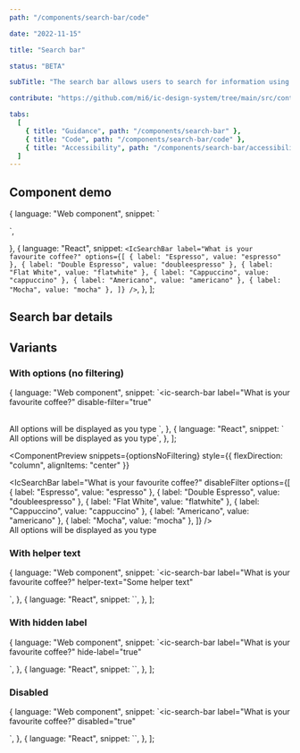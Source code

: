 ```yaml
---
path: "/components/search-bar/code"

date: "2022-11-15"

title: "Search bar"

status: "BETA"

subTitle: "The search bar allows users to search for information using keywords or phrases."

contribute: "https://github.com/mi6/ic-design-system/tree/main/src/content/structured/components/search-bar"

tabs:
  [
    { title: "Guidance", path: "/components/search-bar" },
    { title: "Code", path: "/components/search-bar/code" },
    { title: "Accessibility", path: "/components/search-bar/accessibility" },
  ]
---
```



## Component demo

  {
    language: "Web component",
    snippet: `<ic-search-bar label="What is your favourite coffee?"></ic-search-bar>
<script>
  const searchBar = document.querySelector("ic-search-bar");
  searchBar.options = [
    { label: "Espresso", value: "espresso" },
    { label: "Double Espresso", value: "doubleespresso" },
    { label: "Flat White", value: "flatwhite" },
    { label: "Cappuccino", value: "cappuccino" },
    { label: "Americano", value: "americano" },
    { label: "Mocha", value: "mocha" },
  ];
</script>`,
  },
  {
    language: "React",
    snippet: `<IcSearchBar
  label="What is your favourite coffee?"
  options={[
    { label: "Espresso", value: "espresso" },
    { label: "Double Espresso", value: "doubleespresso" },
    { label: "Flat White", value: "flatwhite" },
    { label: "Cappuccino", value: "cappuccino" },
    { label: "Americano", value: "americano" },
    { label: "Mocha", value: "mocha" },
  ]}
/>`,
  },
];

<ComponentPreview snippets={snippets}>
  <IcSearchBar
    label="What is your favourite coffee?"
    options={[
      { label: "Espresso", value: "espresso" },
      { label: "Double Espresso", value: "doubleespresso" },
      { label: "Flat White", value: "flatwhite" },
      { label: "Cappuccino", value: "cappuccino" },
      { label: "Americano", value: "americano" },
      { label: "Mocha", value: "mocha" },
    ]}
  />
</ComponentPreview>

## Search bar details

<ComponentDetails component="ic-search-bar" />

## Variants

### With options (no filtering)

  {
    language: "Web component",
    snippet: `<ic-search-bar
  label="What is your favourite coffee?"
  disable-filter="true"
>
</ic-search-bar>
<br>
<ic-typography>
  All options will be displayed as you type
</ic-typography>
<script>
  document.querySelector("ic-search-bar").options = [
    { label: "Espresso", value: "espresso" },
    { label: "Double Espresso", value: "doubleespresso" },
    { label: "Flat White", value: "flatwhite" },
    { label: "Cappuccino", value: "cappuccino" },
    { label: "Americano", value: "americano" },
    { label: "Mocha", value: "mocha" },
  ];
</script>`,
  },
  {
    language: "React",
    snippet: `<IcSearchBar
  label="What is your favourite coffee?"
  disableFilter
  options={[
    { label: "Espresso", value: "espresso" },
    { label: "Double Espresso", value: "doubleespresso" },
    { label: "Flat White", value: "flatwhite" },
    { label: "Cappuccino", value: "cappuccino" },
    { label: "Americano", value: "americano" },
    { label: "Mocha", value: "mocha" },
  ]}
/>
<br/>
<IcTypography>All options will be displayed as you type</IcTypography>`,
  },
];

<ComponentPreview
  snippets={optionsNoFiltering}
  style={{ flexDirection: "column", alignItems: "center" }}
>
  <IcSearchBar
    label="What is your favourite coffee?"
    disableFilter
    options={[
      { label: "Espresso", value: "espresso" },
      { label: "Double Espresso", value: "doubleespresso" },
      { label: "Flat White", value: "flatwhite" },
      { label: "Cappuccino", value: "cappuccino" },
      { label: "Americano", value: "americano" },
      { label: "Mocha", value: "mocha" },
    ]}
  />
  <br />
  <IcTypography variant="p">
    All options will be displayed as you type
  </IcTypography>
</ComponentPreview>

### With helper text

  {
    language: "Web component",
    snippet: `<ic-search-bar
  label="What is your favourite coffee?"
  helper-text="Some helper text"
>
</ic-search-bar>
<script>
  document.querySelector("ic-search-bar").options = [
    { label: "Espresso", value: "espresso" },
    { label: "Double Espresso", value: "doubleespresso" },
    { label: "Flat White", value: "flatwhite" },
    { label: "Cappuccino", value: "cappuccino" },
    { label: "Americano", value: "americano" },
    { label: "Mocha", value: "mocha" },
  ];
</script>`,
  },
  {
    language: "React",
    snippet: `<IcSearchBar
  label="What is your favourite coffee?"
  helperText="Some helper text"
  options={[
    { label: "Espresso", value: "espresso" },
    { label: "Double Espresso", value: "doubleespresso" },
    { label: "Flat White", value: "flatwhite" },
    { label: "Cappuccino", value: "cappuccino" },
    { label: "Americano", value: "americano" },
    { label: "Mocha", value: "mocha" },
  ]}
/>`,
  },
];

<ComponentPreview snippets={withHelperText}>
  <IcSearchBar
    label="What is your favourite coffee?"
    helperText="Some helper text"
    options={[
      { label: "Espresso", value: "espresso" },
      { label: "Double Espresso", value: "doubleespresso" },
      { label: "Flat White", value: "flatwhite" },
      { label: "Cappuccino", value: "cappuccino" },
      { label: "Americano", value: "americano" },
      { label: "Mocha", value: "mocha" },
    ]}
  />
</ComponentPreview>

### With hidden label

  {
    language: "Web component",
    snippet: `<ic-search-bar label="What is your favourite coffee?" hide-label="true"
>
</ic-search-bar>
<script>
  const searchBar = document.querySelector("ic-search-bar");
  searchBar.options = [
    { label: "Espresso", value: "espresso" },
    { label: "Double Espresso", value: "doubleespresso" },
    { label: "Flat White", value: "flatwhite" },
    { label: "Cappuccino", value: "cappuccino" },
    { label: "Americano", value: "americano" },
    { label: "Mocha", value: "mocha" },
  ];
</script>`,
  },
  {
    language: "React",
    snippet: `<IcSearchBar
  label="What is your favourite coffee?"
  hideLabel
  options={[
    { label: "Espresso", value: "espresso" },
    { label: "Double Espresso", value: "doubleespresso" },
    { label: "Flat White", value: "flatwhite" },
    { label: "Cappuccino", value: "cappuccino" },
    { label: "Americano", value: "americano" },
    { label: "Mocha", value: "mocha" },
  ]}
/>`,
  },
];

<ComponentPreview snippets={withHiddenLabel}>
  <IcSearchBar
    label="What is your favourite coffee?"
    hideLabel
    options={[
      { label: "Espresso", value: "espresso" },
      { label: "Double Espresso", value: "doubleespresso" },
      { label: "Flat White", value: "flatwhite" },
      { label: "Cappuccino", value: "cappuccino" },
      { label: "Americano", value: "americano" },
      { label: "Mocha", value: "mocha" },
    ]}
  />
</ComponentPreview>

### Disabled

  {
    language: "Web component",
    snippet: `<ic-search-bar label="What is your favourite coffee?" disabled="true"
>
</ic-search-bar>
<script>
  const searchBar = document.querySelector("ic-search-bar");
  searchBar.options = [
    { label: "Espresso", value: "espresso" },
    { label: "Double Espresso", value: "doubleespresso" },
    { label: "Flat White", value: "flatwhite" },
    { label: "Cappuccino", value: "cappuccino" },
    { label: "Americano", value: "americano" },
    { label: "Mocha", value: "mocha" },
  ];
</script>`,
  },
  {
    language: "React",
    snippet: `<IcSearchBar
  label="What is your favourite coffee?"
  disabled
  options={[
    { label: "Espresso", value: "espresso" },
    { label: "Double Espresso", value: "doubleespresso" },
    { label: "Flat White", value: "flatwhite" },
    { label: "Cappuccino", value: "cappuccino" },
    { label: "Americano", value: "americano" },
    { label: "Mocha", value: "mocha" },
  ]}
/>`,
  },
];

<ComponentPreview snippets={disabled}>
  <IcSearchBar
    label="What is your favourite coffee?"
    disabled
    options={[
      { label: "Espresso", value: "espresso" },
      { label: "Double Espresso", value: "doubleespresso" },
      { label: "Flat White", value: "flatwhite" },
      { label: "Cappuccino", value: "cappuccino" },
      { label: "Americano", value: "americano" },
      { label: "Mocha", value: "mocha" },
    ]}
  />
</ComponentPreview>
